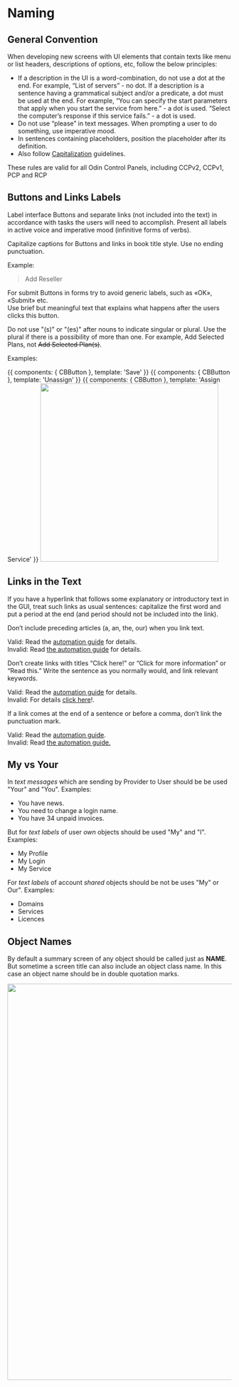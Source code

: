 

<Meta title="6 - Content Guidelines/Naming" component={CBButton}/>

# Naming

## General Convention
When developing new screens with UI elements that contain texts like menu or list headers, descriptions of options, etc, follow the below principles:

- If a description in the UI is a word-combination, do not use a dot at the end. For example, “List of servers” - no dot. If a description is a sentence having a grammatical subject and/or a predicate, a dot must be used at the end. For example, “You can specify the start parameters that apply when you start the service from here.” - a dot is used. “Select the computer’s response if this service fails.” - a dot is used.
- Do not use “please” in text messages. When prompting a user to do something, use imperative mood.
- In sentences containing placeholders, position the placeholder after its definition.
- Also follow [Capitalization](/?path=/docs/6-content-guidelines-capitalization--page) guidelines.

These rules are valid for all Odin Control Panels, including CCPv2, CCPv1, PCP and RCP

## Buttons and Links Labels
Label interface Buttons and separate links (not included into the text) in accordance with tasks the users will need to accomplish. Present all labels in active voice and imperative mood (infinitive forms of verbs).

Capitalize captions for Buttons and links in book title style. Use no ending punctuation.

Example:
> Add Reseller

For submit Buttons in forms try to avoid generic labels, such as «OK», «Submit» etc.  
Use brief but meaningful text that explains what happens after the users clicks this button.  

Do not use "(s)" or "(es)" after nouns to indicate singular or plural. Use the plural if there is a possibility of more than one. For example, Add Selected Plans, not ~~Add Selected Plan(s)~~.

Examples:

<Preview>
  <Story name="btn1"> 
    {{ 
      components: { CBButton },                     
      template: '<CBButton type="primary">Save</CBButton>'
    }}    
    </Story>
     <Story name="btn2"> 
    {{ 
      components: { CBButton },                     
      template: '<CBButton type="primary">Unassign</CBButton>'
    }}    
    </Story>
     <Story name="btn2"> 
    {{ 
      components: { CBButton },                     
      template: '<CBButton type="primary">Assign Service</CBButton>'
    }}    
    </Story>
</Preview>

<img src="./images/content-guidelines/naming/submit-button.png" width="400"/>

## Links in the Text
If you have a hyperlink that follows some explanatory or introductory text in the GUI, treat such links as usual sentences: capitalize the first word and put a period at the end (and period should not be included into the link).
 
Don’t include preceding articles (a, an, the, our) when you link text.

Valid: Read the [automation guide](..) for details.  
Invalid: Read [the automation guide](..) for details.

Don’t create links with titles “Click here!” or “Click for more information” or “Read this.” Write the sentence as you normally would, and link relevant keywords.

Valid: Read the [automation guide](..) for details.  
Invalid: For details [click here](..)!.

If a link comes at the end of a sentence or before a comma, don’t link the punctuation mark.

Valid: Read the [automation guide](..).  
Invalid: Read [the automation guide.](..)


## My vs Your
In *text messages* which are sending by Provider to User should be be used "Your" and "You".
Examples:
- You have news. 
- You need to change a login name.
- You have 34 unpaid invoices.

But for *text labels* of user _own_ objects should be used "My" and "I".
Examples:
- My Profile
- My Login
- My Service

For *text labels* of account _shared_ objects should be not be uses "My" or Our".
Examples:
- Domains
- Services
- Licences

## Object Names
By default a summary screen of any object should be called just as **NAME**. But sometime a screen title can also include an object class name. In this case an object name should be in double quotation marks.

<img src="./images/content-guidelines/naming/object-names.png" width="889"/>


